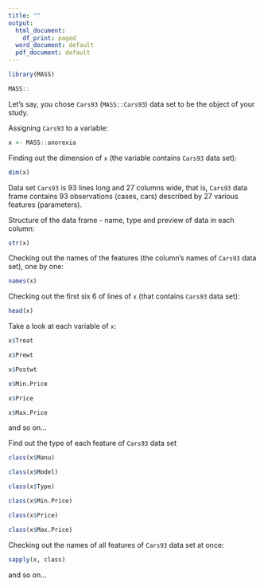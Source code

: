 ```yaml
---
title: ""
output:
  html_document:
    df_print: paged
  word_document: default
  pdf_document: default
---
```


```r
library(MASS)
```

```r
MASS::
```


Let's say, you chose `Cars93` (`MASS::Cars93`) data set to be the object of your study.

Assigning `Cars93` to a variable:

```r
x <- MASS::anorexia
```

Finding out the dimension of `x` (the variable contains `Cars93` data set):

```r
dim(x)
```

Data set `Cars93` is 93 lines long and 27 columns wide, that is, `Cars93` data frame contains 93 observations (cases, cars) described by 27 various features (parameters).


Structure of the data frame - name, type and preview of data in each column:

```r
str(x)
```

Checking out the names of the features (the column's names of `Cars93` data set), one by one:

```r
names(x)
```

Checking out the first six 6 of lines of `x` (that contains `Cars93` data set):

```r
head(x)
```

Take a look at each variable of `x`:

```r
x$Treat
```

```r
x$Prewt
```

```r
x$Postwt
```

```r
x$Min.Price
```

```r
x$Price
```

```r
x$Max.Price
```

and so on...


Find out the type of each feature of `Cars93` data set

```r
class(x$Manu)
```

```r
class(x$Model)
```
```r
class(x$Type)
```

```r
class(x$Min.Price)
```
```r
class(x$Price)
```

```r
class(x$Max.Price)
```


Checking out the names of all features of `Cars93` data set at once:

```r
sapply(x, class)
```

and so on...


